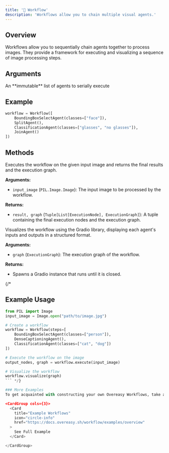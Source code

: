 ```yaml
---
title: '🧩 Workflow'
description: 'Workflows allow you to chain multiple visual agents.'
---
```


## Overview

Workflows allow you to sequentially chain agents together to process images. They provide a framework for executing and visualizing a sequence of image processing steps.

## Arguments
<ParamField path="steps" type="List[Agent]" required>
  An **immutable** list of agents to serially execute
</ParamField>


## Example

```python
workflow = Workflow([
    BoundingBoxSelectAgent(classes=["face"]),
    SplitAgent(),
    ClassificationAgent(classes=["glasses", "no glasses"]),
    JoinAgent()
])
```



## Methods

<ParamField path="Workflow.execute(input_image)">
  
  Executes the workflow on the given input image and returns the final results and the execution graph.

  **Arguments:** 
  - `input_image` (`PIL.Image.Image`): The input image to be processed by the workflow.
  
  **Returns:**
  - `result, graph` (`Tuple[List[ExecutionNode], ExecutionGraph]`): A tuple containing the final execution nodes and the execution graph.

</ParamField>


<ParamField path="Workflow.visualize(graph)">
  Visualizes the workflow using the Gradio library, displaying each agent's inputs and outputs in a structured format.

  **Arguments:** 
  - `graph` (`ExecutionGraph`): The execution graph of the workflow.
  
  **Returns:**
  - Spawns a Gradio instance that runs until it is closed.
</ParamField>

{/* 
## Example Usage

```python
from PIL import Image
input_image = Image.open("path/to/image.jpg")

# Create a workflow
workflow = Workflow(steps=[
    BoundingBoxSelectAgent(classes=["person"]),
    DenseCaptioningAgent(),
    ClassificationAgent(classes=["cat", "dog"])
])

# Execute the workflow on the image
output_nodes, graph = workflow.execute(input_image)

# Visualize the workflow
workflow.visualize(graph)
``` */}

### More Examples
To get acquainted with constructing your own Overeasy Workflows, take a look at a few examples we've provided. These examples will provide practical insights into the setup, execution, and management of Workflows, helping you to understand how to integrate different Agents effectively.

<CardGroup cols={3}>
  <Card
    title="Example Workflows"
    icon="circle-info"
    href="https://docs.overeasy.sh/workflow/examples/overview"
  >
    See Full Example
  </Card>

</CardGroup>
